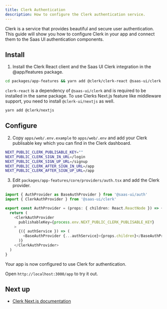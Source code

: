 ```yaml
---
title: Clerk Authentication
description: How to configure the Clerk authentication service.
---
```


Clerk is a service that provides beautiful and secure user authentication.
This guide will show you how to configure Clerk in your app and connect them to the Saas UI authentication components.

## Install

1. Install the Clerk React client and the Saas UI Clerk integration in the @app/features package.

```bash
cd packages/app-features && yarn add @clerk/clerk-react @saas-ui/clerk
```

`clerk-react` is a dependency of `@saas-ui/clerk` and is required to be installed in the same package.
To use Clerks Next.js feature like middleware support, you need to install `@clerk-ui/nextjs` as well.

```bash
yarn add @clerk/nextjs
```

## Configure

2. Copy `apps/web/.env.example` to `apps/web/.env` and add your Clerk publisable key which you can find in the Clerk dashboard.

```bash
NEXT_PUBLIC_CLERK_PUBLISABLE_KEY=""
NEXT_PUBLIC_CLERK_SIGN_IN_URL=/login
NEXT_PUBLIC_CLERK_SIGN_UP_URL=/signup
NEXT_PUBLIC_CLERK_AFTER_SIGN_IN_URL=/app
NEXT_PUBLIC_CLERK_AFTER_SIGN_UP_URL=/app
```

3. Edit `packages/app-features/core/providers/auth.tsx` and add the Clerk provider.

```ts
import { AuthProvider as BaseAuthProvider } from '@saas-ui/auth'
import { ClerkAuthProvider } from '@saas-ui/clerk'

export const AuthProvider = (props: { children: React.ReactNode }) => {
  return (
    <ClerkAuthProvider
      publishableKey={process.env.NEXT_PUBLIC_CLERK_PUBLISABLE_KEY}
    >
      {({ authService }) => (
        <BaseAuthProvider {...authService}>{props.children}</BaseAuthProvider>
      )}
    </ClerkAuthProvider>
  )
}
```

Your app is now configured to use Clerk for authentication.

Open `http://localhost:3000/app` to try it out.

## Next up

- [Clerk Next.js documentation](https://clerk.com/docs/nextjs/get-started-with-nextjs)
